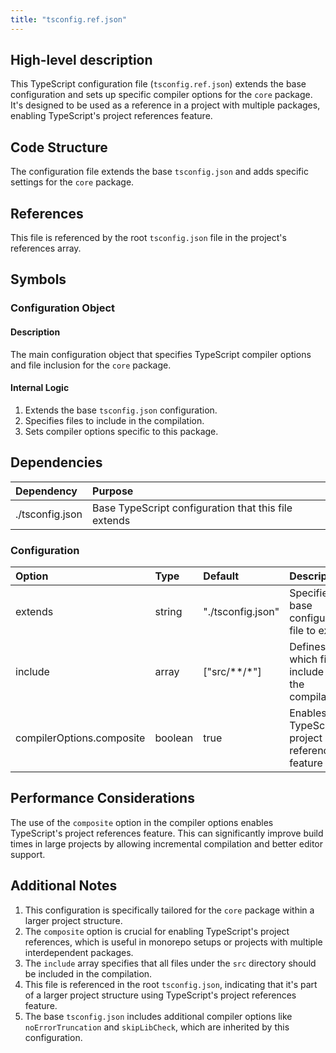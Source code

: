```yaml
---
title: "tsconfig.ref.json"
---
```


## High-level description
This TypeScript configuration file (`tsconfig.ref.json`) extends the base configuration and sets up specific compiler options for the `core` package. It's designed to be used as a reference in a project with multiple packages, enabling TypeScript's project references feature.

## Code Structure
The configuration file extends the base `tsconfig.json` and adds specific settings for the `core` package.

## References
This file is referenced by the root `tsconfig.json` file in the project's references array.

## Symbols

### Configuration Object
#### Description
The main configuration object that specifies TypeScript compiler options and file inclusion for the `core` package.

#### Internal Logic
1. Extends the base `tsconfig.json` configuration.
2. Specifies files to include in the compilation.
3. Sets compiler options specific to this package.

## Dependencies
| Dependency | Purpose |
|:-----------|:--------|
| ./tsconfig.json | Base TypeScript configuration that this file extends |

### Configuration
| Option | Type | Default | Description |
|:-------|:-----|:--------|:------------|
| extends | string | "./tsconfig.json" | Specifies the base configuration file to extend |
| include | array | ["src/**/*"] | Defines which files to include in the compilation |
| compilerOptions.composite | boolean | true | Enables TypeScript's project references feature |

## Performance Considerations
The use of the `composite` option in the compiler options enables TypeScript's project references feature. This can significantly improve build times in large projects by allowing incremental compilation and better editor support.

## Additional Notes
1. This configuration is specifically tailored for the `core` package within a larger project structure.
2. The `composite` option is crucial for enabling TypeScript's project references, which is useful in monorepo setups or projects with multiple interdependent packages.
3. The `include` array specifies that all files under the `src` directory should be included in the compilation.
4. This file is referenced in the root `tsconfig.json`, indicating that it's part of a larger project structure using TypeScript's project references feature.
5. The base `tsconfig.json` includes additional compiler options like `noErrorTruncation` and `skipLibCheck`, which are inherited by this configuration.